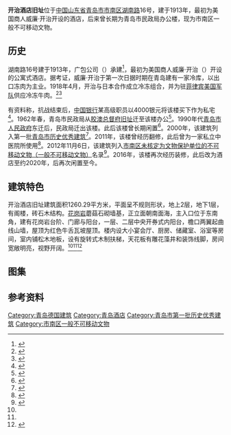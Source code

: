 {{Infobox building
| building_name       = 开治酒店
| image               = 青岛开治酒店旧址 2021-06-16.jpg
| image_size          = 
| caption             = <small>开治酒店旧址南立面，2021年6月</small>
| alternate_names     = 
| architectural_style = 
| location            = [[青岛市|青岛市]][[市南区|市南区]]
| address             = [[湖南路_(青岛)|湖南路]]16号
| current_tenants     = 
| start_date          = 1913年
| completion_date     = 
| renovation_date     = 
| demolition_date     = 
| destruction_date    = 
| cost                = 
| height              = 
| floor_count         = 
| floor_area          = 
| owner               = 
| architect           = 
| architecture_firm   = 
| developer           = 
| engineer            = 
}}
{{coord|36|3|48.6|N|120|19|7.2|E|type:landmark|display=title}}

'''开治酒店旧址'''位于[[中国|中国]][[山东省|山东省]][[青岛市|青岛市]][[市南区|市南区]][[湖南路_(青岛)|湖南路]]16号，建于1913年，最初为美国商人威廉·开治开设的酒店，后来曾长期为青岛市民政局办公楼，现为市南区一般不可移动文物。

==历史==
湖南路16号建于1913年，广包公司（{{lang|de|F. H. Schmidt}}）承建<ref Name=zhong>{{Cite book|title=《中国近代建筑总览·青岛篇》|author=徐飞鹏 张复合 村松伸 堀内正昭|publisher=中国建筑工业出版社|year=1992|isbn=7-112-01483-2|location=北京}}</ref>，最初为美国商人威廉·开治（{{lang|en|William Katz}}）开设的公寓式酒店。据考证，威廉·开治于第一次日据时期在青岛建有一家冷库，以出口冻肉为主业。1918年4月，开治与日本{{link-ja|大仓财阀|大倉財閥|大仓组}}合作成立冷冻组合，并为驻[[菲律宾|菲律宾]][[美国军队|美国军队]]供应冷冻牛肉。<ref Name=ming>{{cite book|author=王栋|title=《青岛影像 1898-1928：明信片中的城市记忆》|year=2017|publisher=中国海洋大学出版社|location=青岛|isbn=978-7-5670-1113-7}}</ref><ref Name=qing>{{cite book|author=袁宾久|title=《青岛德式建筑》|year=2009|publisher=中国建筑工业出版社|location=北京|isbn=978-7-112-10905-0}}</ref>

有资料称，抗战结束后，[[中国银行|中国银行]]某高级职员以4000银元将该楼买下作为私宅<ref>{{Cite book|title=《青岛：老房子的记忆》|author=李明|publisher=山东画报出版社|year=2004|isbn=7-80603-828-0|location=济南}}</ref>。1962年春，青岛市民政局从[[胶澳总督府旧址|胶澳总督府旧址]]迁至该楼办公<ref>{{cite book|author=|chapter-url=http://qdsq.qingdao.gov.cn/n15752132/n20546827/n26324268/n26324613/190902142429474245.html|chapter=第一篇 管理机构，第二章 青岛解放后机构设置|title=《青岛市志·民政志》|editor=青岛市史志办公室|year=1996|publisher=[[中国大百科全书出版社|中国大百科全书出版社]]|location=北京|isbn=7-5000-5759-8}}</ref>。1990年代[[青岛市人民政府|青岛市人民政府]]东迁后，民政局迁出该楼。此后该楼曾长期闲置<ref Name=you>{{cite book|editor1=青岛市史志办公室|editor2=青岛市建设委员会|title=《青岛优秀建筑志》|year=2006|publisher=[[青岛出版社|青岛出版社]]|location=青岛|isbn=9787543625044}}</ref>。2000年，该建筑列入第一批[[青岛市历史优秀建筑|青岛市历史优秀建筑]]<ref>{{cite web|url=http://www.qingdao.gov.cn/n172/n3776152/n3776203/n3779237/n3779247/100020071027616743.html|title=关于公布青岛市第二批历史优秀建筑的通知|date=2006-05-20|author=青岛市规划局 青岛市文化局|publisher=青岛政务网|access-date=2018-06-20|archive-url=https://web.archive.org/web/20180707172326/http://www.qingdao.gov.cn/n172/n3776152/n3776203/n3779237/n3779247/100020071027616743.html|archive-date=2018-07-07|dead-url=yes}}</ref>。2011年，该楼曾经历翻修，此后曾为一家私立中医院所使用<ref>{{cite web|url=http://www.qingdao.gov.cn/n172/n24624151/n24626255/n24626269/n24626283/140624100357786400.html|title=关于公布2014年第二批新增基本医疗保险社区定点医疗机构名单的通知|date=2014-06-20|author=青岛市人力资源和社会保障局|website=青岛政务网|access-date=2020-12-27|archive-date=2014-11-14|archive-url=https://web.archive.org/web/20141114152348/http://www.qingdao.gov.cn/n172/n24624151/n24626255/n24626269/n24626283/140624100357786400.html}}</ref>。2012年11月6日，该建筑列入[[市南区一般不可移动文物|市南区未核定为文物保护单位的不可移动文物（一般不可移动文物）]]名录<ref>{{cite web|url=http://www.qdsn.gov.cn/n16/n1175/n9964611/n9964815/n9964817/n9965830/190703094438230704.html|title=市南区未核定为文物保护单位的不可移动文物（一般不可移动文物）名录|date=2019-07-03|author=市南区文化和旅游局|website=青岛市市南区政务网|publisher=|accessdate=2020-03-07|archive-date=2020-07-02|archive-url=https://web.archive.org/web/20200702152435/http://www.qdsn.gov.cn/n16/n1175/n9964611/n9964815/n9964817/n9965830/190703094438230704.html|dead-url=no}}</ref>。2016年，该楼再次经历装修，此后改为酒店至约2020年，后再次闲置至今。

==建筑特色==
开治酒店旧址建筑面积1260.29平方米，平面呈不规则形状，地上2层，地下1层，有阁楼，砖石木结构。[[花岗岩|花岗岩]]蘑菇石砌墙基，正立面朝南面海，主入口位于东南角，建有花岗岩台阶、门廊与阳台，一层、二层中央开券式内阳台，檐口两翼起曲线山墙，屋顶为红色牛舌瓦坡屋顶。楼内设大小宴会厅、厨房、储藏室、浴室等房间，室内铺松木地板，设有旋转式木制扶梯，天花板有雕花藻井和装饰线脚，房间宽敞明亮，视野开阔。<ref Name=qing/><ref Name=you/><ref Name=wen>{{cite book|editor1=青岛市文物局|editor2=青岛市史志办公室|title=《青岛文物志》|year=2004|publisher=中国出版社|location=北京|isbn=988-97146-6-1|ignore-isbn-error=true}}</ref>

==图集==
{{Gallery
|width=240
|height=160
|File:青岛开治酒店旧影.jpg|<small>开治酒店北立面旧影</small>
|File:青岛开治酒店旧址 2019-12-31.jpg|<small>开治酒店旧址北立面，2019年12月</small>
|File:Former Hotel Katz in Qingdao 2021-02-02.jpg|<small>开治酒店旧址北立面，2021年2月</small>
}}

== 参考资料 ==
{{reflist}}

{{青岛德国建筑}}
[[Category:青岛德国建筑|Category:青岛德国建筑]]
[[Category:青岛酒店|Category:青岛酒店]]
[[Category:青岛市第一批历史优秀建筑|Category:青岛市第一批历史优秀建筑]]
[[Category:市南区一般不可移动文物|Category:市南区一般不可移动文物]]
